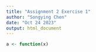 ```yaml
---
title: "Assignment 2 Exercise 1"
author: "Songying Chen"
date: "Oct 24 2023"
output: html_document
---
```


```r
a <- function(x)
```

